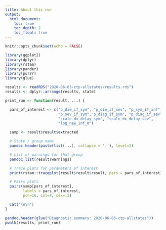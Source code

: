 ```yaml
---
title: About this run
output:
  html_document:
    toc: true
    toc_depth: 2
    toc_float: true
---
```


```r
knitr::opts_chunk$set(echo = FALSE)

library(ggplot2)
library(dplyr)
library(rstan)
library(pander)
library(purrr)
library(glue)
```

```r
results <- readRDS("2020-06-03-ctp-allstates/results.rds")
results <- dplyr::arrange(results, state)

print_run <- function(result, ...) {

  pars_of_interest <- c("p_die_if_sym", "p_die_if_sev", "p_sym_if_inf",
                        "p_sev_if_sym","p_diag_if_sym", "p_diag_if_sev",
                        "scale_dx_delay_sym", "scale_dx_delay_sev",
                        "log_new_inf_0")

  samp <- result$result$extracted

  # State / group name
  pandoc.header(paste(list(...), collapse = '-'), level=2)

  # List of warnings for that group
  pandoc.list(result$warnings)

  # Trace plots for parameters of interest
  print(rstan::traceplot(result$result$result, pars = pars_of_interest))

  # Pairs plots
  pairs(samp[pars_of_interest],
        labels = pars_of_interest,
        pch=16, col=4, cex=.3)

  cat("\n\n")
}

pandoc.header(glue("Diagnostic summary: 2020-06-03-ctp-allstates"))
pwalk(results, print_run)
```
